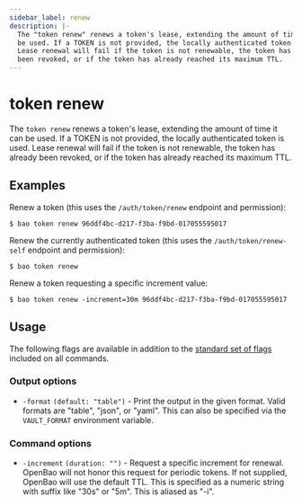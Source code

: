 ```yaml
---
sidebar_label: renew
description: |-
  The "token renew" renews a token's lease, extending the amount of time it can
  be used. If a TOKEN is not provided, the locally authenticated token is used.
  Lease renewal will fail if the token is not renewable, the token has already
  been revoked, or if the token has already reached its maximum TTL.
---
```


# token renew

The `token renew` renews a token's lease, extending the amount of time it can be
used. If a TOKEN is not provided, the locally authenticated token is used. Lease
renewal will fail if the token is not renewable, the token has already been
revoked, or if the token has already reached its maximum TTL.

## Examples

Renew a token (this uses the `/auth/token/renew` endpoint and permission):

```shell-session
$ bao token renew 96ddf4bc-d217-f3ba-f9bd-017055595017
```

Renew the currently authenticated token (this uses the `/auth/token/renew-self`
endpoint and permission):

```shell-session
$ bao token renew
```

Renew a token requesting a specific increment value:

```shell-session
$ bao token renew -increment=30m 96ddf4bc-d217-f3ba-f9bd-017055595017
```

## Usage

The following flags are available in addition to the [standard set of
flags](/docs/commands) included on all commands.

### Output options

- `-format` `(default: "table")` - Print the output in the given format. Valid
  formats are "table", "json", or "yaml". This can also be specified via the
  `VAULT_FORMAT` environment variable.

### Command options

- `-increment` `(duration: "")` - Request a specific increment for renewal.
  OpenBao will not honor this request for periodic tokens. If not supplied, OpenBao will use
  the default TTL. This is specified as a numeric string with suffix like "30s"
  or "5m". This is aliased as "-i".
